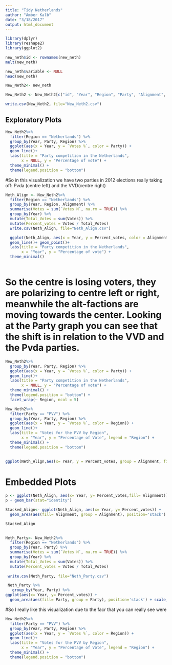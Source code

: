 ```yaml
---
title: "Tidy Netherlands"
author: "Amber Kalb"
date: "3/18/2017"
output: html_document
---
```




```r
library(dplyr)
library(reshape2)
library(ggplot2) 

new_neth$id <- rownames(new_neth) 
melt(new_neth)

new_neth$variable <- NULL
head(new_neth)
```


```r

New_Neth2<- new_neth

New_Neth2 <- New_Neth2[c("id", "Year", "Region", "Party", "Alignment", "Votes N", "Votes %")]

write.csv(New_Neth2, file="New_Neth2.csv")


```
## Exploratory Plots

```r
New_Neth2%>%
  filter(Region == "Netherlands") %>%
  group_by(Year, Party, Region) %>%
  ggplot(aes(x = Year, y = `Votes %`, color = Party)) +
  geom_line()+
  labs(title = "Party competition in the Netherlands",
       x = NULL, y = "Percentage of vote") +
  theme_minimal() +
  theme(legend.position = "bottom")
```
#So in this visualization we have two parties in 2012 elections really taking off: Pvda (centre left) and the VVD(centre right)

```r

Neth_Align <- New_Neth2%>%
  filter(Region == "Netherlands") %>%
  group_by(Year, Region, Alignment) %>% 
  summarise(Votes = sum(`Votes N`, na.rm = TRUE)) %>% 
  group_by(Year) %>% 
  mutate(Total_Votes = sum(Votes)) %>% 
  mutate(Percent_votes = Votes / Total_Votes)
  write.csv(Neth_Align, file="Neth_Align.csv")

  ggplot(Neth_Align, aes(x = Year, y = Percent_votes, color = Alignment)) +
  geom_line()+ geom_point()+
  labs(title = "Party competition in the Netherlands",
       x = "Year", y = "Percentage of vote") +
  theme_minimal() 
 
```
# So the centre is losing voters, they are polarizing to centre left or right, meanwhile the alt-factions are moving towards the center. Looking at the Party graph you can see that the shift is in relation to the VVD and the Pvda parties.

```r
New_Neth2%>%
  group_by(Year, Party, Region) %>%
  ggplot(aes(x = Year, y = `Votes %`, color = Party)) +
  geom_line()+
  labs(title = "Party competition in the Netherlands",
       x = NULL, y = "Percentage of vote") +
  theme_minimal() +
  theme(legend.position = "bottom") +
  facet_wrap(~ Region, ncol = 5)
```

```r
New_Neth2%>%
  filter(Party == "PVV") %>%
  group_by(Year, Party, Region) %>%
  ggplot(aes(x = Year, y = `Votes %`, color = Region)) +
  geom_line()+
  labs(title = "Votes for the PVV by Region",
       x = "Year", y = "Percentage of Vote", legend = "Region") +
  theme_minimal() +
  theme(legend.position = "bottom") 
  
```

```r
ggplot(Neth_Align,aes(x= Year, y = Percent_votes, group = Alignment, fill=Alignment)) + geom_area(position="identity",alpha=.5)
```
# Embedded Plots

```r
p <- ggplot(Neth_Align, aes(x= Year, y= Percent_votes,fill= Alignment)) 
p + geom_bar(stat="identity")
```
```r


Stacked_Align<- ggplot(Neth_Align, aes(x= Year, y= Percent_votes)) + 
  geom_area(aes(fill= Alignment, group = Alignment), position='stack') + scale_fill_brewer()

Stacked_Align  
  
```

```r
Neth_Party<- New_Neth2%>%
  filter(Region == "Netherlands") %>%
  group_by(Year, Party) %>% 
  summarise(Votes = sum(`Votes N`, na.rm = TRUE)) %>% 
  group_by(Year) %>% 
  mutate(Total_Votes = sum(Votes)) %>% 
  mutate(Percent_votes = Votes / Total_Votes) 
  
 write.csv(Neth_Party, file="Neth_Party.csv")

 Neth_Party %>% 
   group_by(Year, Party) %>% 
ggplot(aes(x= Year, y= Percent_votes)) + 
  geom_area(aes(fill= Party, group = Party), position='stack') + scale_fill_brewer() %>% View()

```

#So I really like this visualization due to the facr that you can really see were 



```r
New_Neth2%>%
  filter(Party == "PVV") %>%
  group_by(Year, Party, Region) %>%
  ggplot(aes(x = Year, y = `Votes %`, color = Region)) +
  geom_line()+
  labs(title = "Votes for the PVV by Region",
       x = "Year", y = "Percentage of Vote", legend = "Region") +
  theme_minimal() +
  theme(legend.position = "bottom") 
  
```





